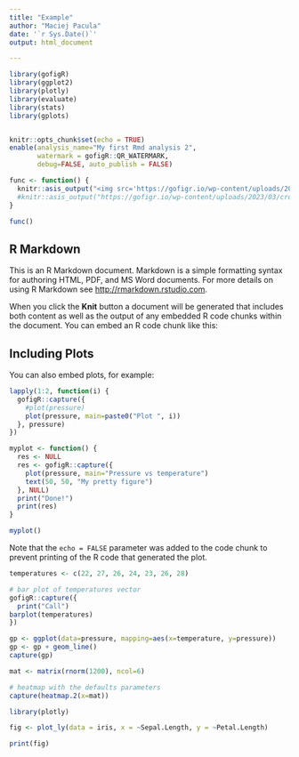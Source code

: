```yaml
---
title: "Example"
author: "Maciej Pacula"
date: '`r Sys.Date()`'
output: html_document

---
```


```r
library(gofigR)
library(ggplot2)
library(plotly)
library(evaluate)
library(stats)
library(gplots)


knitr::opts_chunk$set(echo = TRUE)
enable(analysis_name="My first Rmd analysis 2",
       watermark = gofigR::QR_WATERMARK,
       debug=FALSE, auto_publish = FALSE)
```

```r
func <- function() {
  knitr::asis_output("<img src='https://gofigr.io/wp-content/uploads/2023/03/cropped-GoFigr-500-%C3%97-200-px-1500-%C3%97-340-px-1-2-300x78.png'/><img src='https://gofigr.io/wp-content/uploads/2023/03/cropped-GoFigr-500-%C3%97-200-px-1500-%C3%97-340-px-1-2-300x78.png'/>")
  #knitr::asis_output("https://gofigr.io/wp-content/uploads/2023/03/cropped-GoFigr-500-%C3%97-200-px-1500-%C3%97-340-px-1-2-300x78.png")
}

func()
```

## R Markdown

This is an R Markdown document. Markdown is a simple formatting syntax for authoring HTML, PDF, and MS Word documents. For more details on using R Markdown see <http://rmarkdown.rstudio.com>.

When you click the **Knit** button a document will be generated that includes both content as well as the output of any embedded R code chunks within the document. You can embed an R code chunk like this:


## Including Plots

You can also embed plots, for example:


```r
lapply(1:2, function(i) {
  gofigR::capture({
    #plot(pressure)
    plot(pressure, main=paste0("Plot ", i))
  }, pressure)
})
```


```r
myplot <- function() {
  res <- NULL
  res <- gofigR::capture({
    plot(pressure, main="Pressure vs temperature")
    text(50, 50, "My pretty figure")
  }, NULL)
  print("Done!")
  print(res)
}

myplot()
```

Note that the `echo = FALSE` parameter was added to the code chunk to prevent printing of the R code that generated the plot.

```r
temperatures <- c(22, 27, 26, 24, 23, 26, 28)

# bar plot of temperatures vector
gofigR::capture({
  print("Call")
barplot(temperatures)
})
```

```r
gp <- ggplot(data=pressure, mapping=aes(x=temperature, y=pressure))
gp <- gp + geom_line()
capture(gp)
```

```r
mat <- matrix(rnorm(1200), ncol=6)

# heatmap with the defaults parameters
capture(heatmap.2(x=mat))
```


```r
library(plotly)

fig <- plot_ly(data = iris, x = ~Sepal.Length, y = ~Petal.Length)

print(fig)
```
